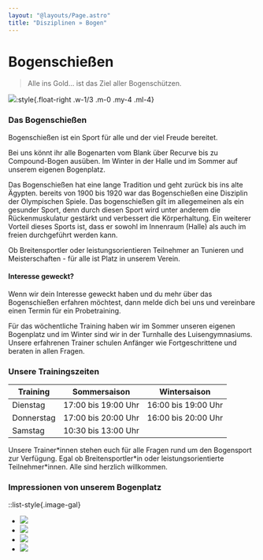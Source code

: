 ```yaml
---
layout: "@layouts/Page.astro"
title: "Disziplinen » Bogen"
---
```


# Bogenschießen

> Alle ins Gold... ist das Ziel aller Bogenschützen.

![](/images/uploads/bogen1.jpg):style{.float-right .w-1/3 .m-0 .my-4 .ml-4}

### Das Bogenschießen

Bogenschießen ist ein Sport für alle und der viel Freude bereitet.

Bei uns könnt ihr alle Bogenarten vom Blank über Recurve bis zu Compound-Bogen ausüben. Im Winter in der Halle und im Sommer auf unserem eigenen Bogenplatz.

Das Bogenschießen hat eine lange Tradition und geht zurück bis ins alte Ägypten. bereits von 1900 bis 1920 war das Bogenschießen eine Disziplin der Olympischen Spiele. Das bogenschießen gilt im allegemeinen als ein gesunder Sport, denn durch diesen Sport wird unter anderem die Rückenmuskulatur gestärkt und verbessert die Körperhaltung. Ein weiterer Vorteil dieses Sports ist, dass er sowohl im Innenraum (Halle) als auch im freien durchgeführt werden kann.

Ob Breitensportler oder leistungsorientieren Teilnehmer an Tunieren und Meisterschaften - für alle ist Platz in unserem Verein.

#### Interesse geweckt?

Wenn wir dein Interesse geweckt haben und du mehr über das Bogenschießen erfahren möchtest, dann melde dich bei uns und vereinbare einen Termin für ein Probetraining.

Für das wöchentliche Training haben wir im Sommer unseren eigenen Bogenplatz und im Winter sind wir in der Turnhalle des Luisengymnasiums. Unsere erfahrenen Trainer schulen Anfänger wie Fortgeschrittene und beraten in allen Fragen.

### Unsere Trainingszeiten

| Training   | Sommersaison        | Wintersaison        |
| ---------- | ------------------- | ------------------- |
| Dienstag   | 17:00 bis 19:00 Uhr | 16:00 bis 19:00 Uhr |
| Donnerstag | 17:00 bis 20:00 Uhr | 16:00 bis 20:00 Uhr |
| Samstag    | 10:30 bis 13:00 Uhr |                     |

Unsere Trainer\*innen stehen euch für alle Fragen rund um den Bogensport zur Verfügung. Egal ob Breitensportler\*in oder leistungsorientierte Teilnehmer\*innen. Alle sind herzlich willkommen.

### Impressionen von unserem Bogenplatz

::list-style{.image-gal}

- ![](/images/uploads/dscn0327.jpg)
- ![](/images/uploads/dscn0321.jpg)
- ![](/images/uploads/dscn0324.jpg)
- ![](/images/uploads/dscn0322.jpg)

